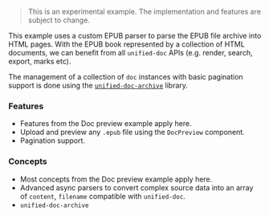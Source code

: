 

<SourceCode source="examples/epub" />

> This is an experimental example.  The implementation and features are subject to change.

This example uses a custom EPUB parser to parse the EPUB file archive into HTML pages.  With the EPUB book represented by a collection of HTML documents, we can benefit from all `unified-doc` APIs (e.g. render, search, export, marks etc).

The management of a collection of `doc` instances with basic pagination support is done using the [`unified-doc-archive`][unified-doc-archive] library.

### Features
- Features from the <Link to="/examples/doc-preview">Doc preview</Link> example apply here.
- Upload and preview any `.epub` file using the `DocPreview` component.
- Pagination support.

### Concepts
- Most concepts from the <Link to="/examples/doc-preview">Doc preview</Link> example apply here.
- Advanced async parsers to convert complex source data into an array of `content`, `filename` compatible with `unified-doc`.
- `unified-doc-archive`

<EpubExample />

<!-- Definitions -->
[jszip]: https://github.com/Stuk/jszip
[unified-doc-archive]: https://github.com/unified-doc/unified-doc-archive
